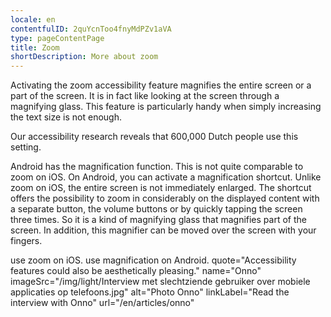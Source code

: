 ```yaml
---
locale: en
contentfulID: 2quYcnToo4fnyMdPZv1aVA
type: pageContentPage
title: Zoom
shortDescription: More about zoom
---
```


Activating the zoom accessibility feature magnifies the entire screen or a part of the screen. It is in fact like looking at the screen through a magnifying glass. This feature is particularly handy when simply increasing the text size is not enough.

Our accessibility research reveals that 600,000 Dutch people use this setting.

Android has the magnification function. This is not quite comparable to zoom on iOS. On Android, you can activate a magnification shortcut. Unlike zoom on iOS, the entire screen is not immediately enlarged. The shortcut offers the possibility to zoom in considerably on the displayed content with a separate button, the volume buttons or by quickly tapping the screen three times. So it is a kind of magnifying glass that magnifies part of the screen. In addition, this magnifier can be moved over the screen with your fingers.

<TwoColumnBlock>
  <LeftColumn>
    <ColumnRow>
      <PercentageBlock
        metrics={[
          { title: 'Zoom', key: 'ios-screen_zoomed-true', isPercentage: true }
        ]}
        linkLabel="More about zoom"
        linkUrl="/en/stats/zoom">
        use zoom on iOS.
      </PercentageBlock>
    </ColumnRow>
  </LeftColumn>
  <RightColumn>
    <ColumnRow>
      <PercentageBlock
        metrics={[
          { title: 'Magnification', key: 'android-accessibility_is_magnification_enabled-true', isPercentage: true }
        ]}
        linkLabel="More about zoom"
        linkUrl="/en/stats/zoom">
        use magnification on Android.
      </PercentageBlock>
    </ColumnRow>
  </RightColumn>
</TwoColumnBlock>

<Quote>
  quote="Accessibility features could also be aesthetically pleasing."
  name="Onno"
  imageSrc="/img/light/Interview met slechtziende gebruiker over mobiele applicaties op telefoons.jpg"
  alt="Photo Onno"
  linkLabel="Read the interview with Onno"
  url="/en/articles/onno"
</Quote>